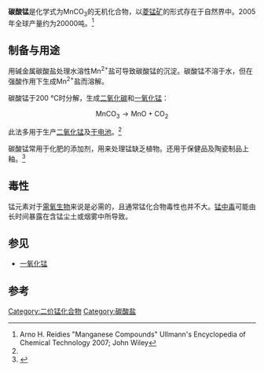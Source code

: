 {{Chembox
|   Name = 碳酸锰
|   ImageFile = Sample of manganese(II) carbonate.jpg
|   ImageSize = 
|   ImageName = 碳酸锰(II)
|   IUPACName = Manganese(II) carbonate
|   IUPACNameZh = 碳酸锰(II)
|   OtherNames = 
| Section1 = {{Chembox Identifiers
|   CASNo = 598-62-9
|    CASNo_Ref = {{cascite}}
|   PubChem = 11726
  }}
| Section2 = {{Chembox Properties
|   Formula = MnCO<sub>3</sub>
|   MolarMass = 114.9469
|   Appearance = 白色至淡粉色固体
|   Density = 3.70 g/cm<sup>3</sup>
|   Solubility = 难溶
|   SolubilityProduct = 2.24 × 10<sup>-11</sup>
|   MeltingPt = 200 °C 分解
|   BoilingPt =
|   RefractIndex = 1.597 (589nm, 20 °C)
  }}
| Section3 = {{Chembox Structure
|   Coordination = 
|   CrystalStruct = hexagonal-rhombohedral
|   Dipole =
  }}
| Section7 = {{Chembox Hazards
|   ExternalMSDS =
|   EUIndex = 未列出
|   MainHazards = 
|   FlashPt = 不可燃
  }}
| Section8 = {{Chembox Related
|   OtherAnions =
|   OtherCpds = 
  }}
}}
'''碳酸锰'''是化学式为MnCO<sub>3</sub>的无机化合物，以[[菱锰矿|菱锰矿]]的形式存在于自然界中。2005年全球产量约为20000吨。<ref name=Reidies>Arno H. Reidies "Manganese Compounds" Ullmann's Encyclopedia of Chemical Technology 2007; John Wiley</ref>  

== 制备与用途 ==
用碱金属碳酸盐处理水溶性Mn<sup>2+</sup>盐可导致碳酸锰的沉淀。碳酸锰不溶于水，但在强酸作用下生成Mn<sup>2+</sup>盐而溶解。

碳酸锰于200 °C时分解，生成[[二氧化碳|二氧化碳]]和[[一氧化锰|一氧化锰]]：
:<math>\mathrm{MnCO}_3 \longrightarrow \mathrm{MnO} + \mathrm{CO}_2</math>

此法多用于生产[[二氧化锰|二氧化锰]]及[[干电池|干电池]]。<ref name=Reidies/>

碳酸锰常用于化肥的添加剂，用来处理锰缺乏植物。还用于保健品及陶瓷制品上釉。<ref>{{Cite web |url=http://www.stainedfloor.com/Manganese_Recipes.html |title="How To Stain Concrete with Manganese" |accessdate=2009-09-09 |archive-date=2009-09-19 |archive-url=https://web.archive.org/web/20090919024557/http://www.stainedfloor.com/Manganese_Recipes.html |dead-url=no }}</ref>

== 毒性 ==
锰元素对于[[需氧生物|需氧生物]]来说是必需的，且通常锰化合物毒性也并不大。[[锰中毒|锰中毒]]可能由长时间暴露在含锰尘土或烟雾中所导致。
== 参见 ==
* [[一氧化锰|一氧化锰]]

== 参考 ==
{{reflist|1}}

{{锰化合物}}

[[Category:二价锰化合物|Category:二价锰化合物]]
[[Category:碳酸盐|Category:碳酸盐]]